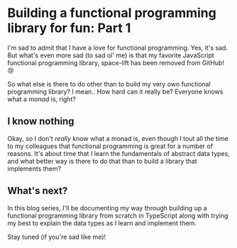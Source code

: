 # Building a functional programming library for fun: Part 1

I'm sad to admit that I have a love for functional programming. Yes, it's sad. But what's even more sad (to sad ol' me) is that my favorite JavaScript functional programming library, space-lift has been removed from GitHub! 😢

So what else is there to do other than to build my very own functional programming library? I mean.. How hard can it really be? Everyone knows what a _monad_ is, right?

## I know nothing

Okay, so I don't _really_ know what a monad is, even though I tout all the time to my colleagues that functional programming is great for a number of reasons. It's about time that I learn the fundamentals of abstract data types, and what better way is there to do that than to build a library that implements them?

## What's next?

In this blog series, I'll be documenting my way through building up a functional programming library from scratch in TypeScript along with trying my best to explain the data types as I learn and implement them.

Stay tuned (if you're sad like me)!

